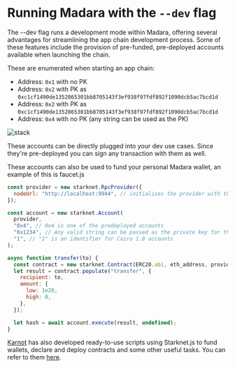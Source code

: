 # Running Madara with the `--dev` flag
The --dev flag runs a development mode within Madara, offering several advantages for streamlining the app chain development process.
Some of these features include the provision of pre-funded, pre-deployed accounts available when launching the chain.

These are enumerated when starting an app chain:
- Address: `0x1` with no PK
- Address: `0x2` with PK as `0xc1cf1490de1352865301bb8705143f3ef938f97fdf892f1090dcb5ac7bcd1d`
- Address: `0x2` with PK as `0xc1cf1490de1352865301bb8705143f3ef938f97fdf892f1090dcb5ac7bcd1d`
- Address: `0x4` with no PK (any string can be used as the PK)

![stack](../static/madara-dev.png)

These accounts can be directly plugged into your dev use cases. Since they're pre-deployed you can sign any transaction with them as well.

These accounts can also be used to fund your personal Madara wallet, an example of this is faucet.js

```javascript
const provider = new starknet.RpcProvider({
  nodeUrl: "http://localhost:9944", // initialises the provider with the Madara RPC node URL
});

const account = new starknet.Account(
  provider,
  "0x4", // 0x4 is one of the predeployed accounts
  "0x1234", // Any valid string can be passed as the private key for the 0x4 address
  "1", // "1" is an identifier for Cairo 1.0 accounts
);

async function transfer(to) {
  const contract = new starknet.Contract(ERC20.abi, eth_address, provider);
  let result = contract.populate("transfer", {
    recipient: to,
    amount: {
      low: 1e20,
      high: 0,
    },
  });

  let hash = await account.execute(result, undefined);
}
```
[Karnot](https://karnot.xyz) has also developed ready-to-use scripts using Starknet.js to fund wallets, declare and deploy contracts and some other
useful tasks. You can refer to them [here](https://github.com/karnotxyz/madara-get-started).